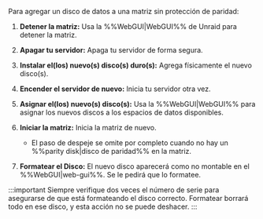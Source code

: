 Para agregar un disco de datos a una matriz sin protección de paridad:

1. **Detener la matriz:** Usa la %%WebGUI|WebGUI%% de Unraid para detener la matriz.

2. **Apagar tu servidor:** Apaga tu servidor de forma segura.

3. **Instalar el(los) nuevo(s) disco(s) duro(s):** Agrega físicamente el nuevo disco(s).

4. **Encender el servidor de nuevo:** Inicia tu servidor otra vez.

5. **Asignar el(los) nuevo(s) disco(s):** Usa la %%WebGUI|WebGUI%% para asignar los nuevos discos a los espacios de datos disponibles.

6. **Iniciar la matriz:** Inicia la matriz de nuevo.

   - El paso de despeje se omite por completo cuando no hay un %%parity disk|disco de paridad%% en la matriz.

7. **Formatear el Disco:** El nuevo disco aparecerá como no montable en el %%WebGUI|web-gui%%. Se le pedirá que lo formatee.

:::important
Siempre verifique dos veces el número de serie para asegurarse de que está formateando el disco correcto. Formatear borrará todo en ese disco, y esta acción no se puede deshacer.
:::
